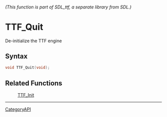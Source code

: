 ====== (This function is part of SDL_ttf, a separate library from SDL.) ======
= TTF_Quit =

De-initialize the TTF engine 

== Syntax ==

<syntaxhighlight lang='c'>
void TTF_Quit(void);
</syntaxhighlight>

== Related Functions ==

:[[TTF_Init]]

----
[[CategoryAPI]]


